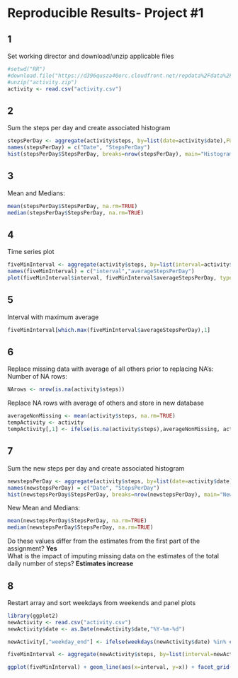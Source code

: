 Reproducible Results- Project #1
================================
## 1
Set working director and download/unzip applicable files
```r
#setwd("RR")
#download.file("https://d396qusza40orc.cloudfront.net/repdata%2Fdata%2Factivity.zip","activity.zip")
#unzip("activity.zip")
activity <- read.csv("activity.csv")
```

## 2
Sum the steps per day and create associated histogram
```r
stepsPerDay <- aggregate(activity$steps, by=list(date=activity$date),FUN=sum)
names(stepsPerDay) = c("Date", "StepsPerDay")
hist(stepsPerDay$StepsPerDay, breaks=nrow(stepsPerDay), main="Histogram Step Counts Per Day", xlab="Step Counts Per Day")
```

## 3
Mean and Medians:
```r
mean(stepsPerDay$StepsPerDay, na.rm=TRUE)
median(stepsPerDay$StepsPerDay, na.rm=TRUE)
```

## 4
Time series plot
```r
fiveMinInterval <- aggregate(activity$steps, by=list(interval=activity$interval),FUN=mean, na.rm=TRUE)
names(fiveMinInterval) = c("interval","averageStepsPerDay")
plot(fiveMinInterval$interval, fiveMinInterval$averageStepsPerDay, type="l", main="Average Steps Per Interval At Each Day", xlab="interval", ylab="average each day")
```

## 5
Interval with maximum average
```r
fiveMinInterval[which.max(fiveMinInterval$averageStepsPerDay),1]
```

## 6
Replace missing data with average of all others prior to replacing NA's:
Number of NA rows:
```r
NArows <- nrow(is.na(activity$steps))
```

Replace NA rows with average of others and store in new database
```r
averageNonMissing <- mean(activity$steps, na.rm=TRUE)
tempActivity <- activity
tempActivity[,1] <- ifelse(is.na(activity$steps),averageNonMissing, activity$steps)
```

## 7
Sum the new steps per day and create associated histogram
```r
newstepsPerDay <- aggregate(activity$steps, by=list(date=activity$date),FUN=sum)
names(newstepsPerDay) = c("Date", "StepsPerDay")
hist(newstepsPerDay$StepsPerDay, breaks=nrow(newstepsPerDay), main="New Histogram Step Counts Per Day", xlab="Step Counts Per Day")
```

New Mean and Medians:
```r
mean(newstepsPerDay$StepsPerDay, na.rm=TRUE)
median(newstepsPerDay$StepsPerDay, na.rm=TRUE)
```
Do these values differ from the estimates from the first part of the assignment?  **Yes**  
What is the impact of imputing missing data on the estimates of the total daily number of steps? **Estimates increase**

## 8
Restart array and sort weekdays from weekends and panel plots
```r
library(ggplot2)
newActivity <- read.csv("activity.csv")
newActivity$date <- as.Date(newActivity$date,"%Y-%m-%d")

newActivity[,"weekday_end"] <- ifelse(weekdays(newActivity$date) %in% c("Saturday","Sunday"),"weekend","weekday")

fiveMinInterval <- aggregate(newActivity$steps, by=list(interval=newActivity$interval, weekday_end=newActivity$weekday_end),FUN=mean, na.rm=TRUE)

ggplot(fiveMinInterval) + geom_line(aes(x=interval, y=x)) + facet_grid(rows = "weekday_end") + labs(y="Average Number of Steps", x="Interval")
```